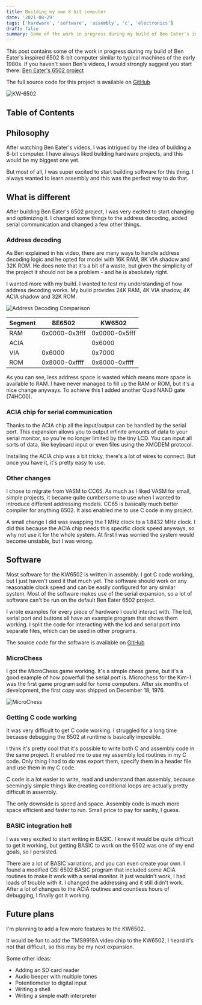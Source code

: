```yaml
---
title: Building my own 8 bit computer
date: '2021-08-29'
tags: ['hardware', 'software', 'assembly', 'c', 'electronics']
draft: false
summary: Some of the work in progress during my build of Ben Eater's inspired 6502 8-bit computer similar to typical machines of the early 1980s.
---
```


This post contains some of the work in progress during my build of Ben Eater's inspired 6502 8-bit computer similar 
to typical machines of the early 1980s. If you haven't seen Ben's videos, I would strongly suggest you start there:
[Ben Eater's 6502 project](https://eater.net/6502)

The full source code for this project is available on [GitHub](https://github.com/20Koen02/KW6502)

![KW-6502](/static/images/KW-6502.jpg)


## Table of Contents
<TOCInline toc={props.toc} exclude="Table of Contents"/>


## Philosophy
After watching Ben Eater's videos, I was intrigued by the idea of building a 8-bit computer.
I have always liked building hardware projects, and this would be my biggest one yet.

But most of all, I was super excited to start building software for this thing. 
I always wanted to learn assembly and this was the perfect way to do that.


## What is different
After building Ben Eater's 6502 project, I was very excited to start changing and optimizing it. 
I changed some things to the address decoding, added serial communication and changed a few other things.

### Address decoding
As Ben explained in his video, there are many ways to handle address decoding logic and he opted for model with 16K RAM, 8K VIA shadow and 32K ROM. 
He does note that it's a bit of a waste, but given the simplicity of the project it should not be a problem - and he is absolutely right.

I wanted more with my build. I wanted to test my understanding of how address decoding works. 
My build provides 24K RAM, 4K VIA shadow, 4K ACIA shadow and 32K ROM.

![Address Decoding Comparison](/static/images/address-compare.png)

| Segment | BE6502        | KW6502        |
|---------|---------------|---------------|
| RAM     | 0x0000-0x3fff | 0x0000-0x5fff |
| ACIA    |               | 0x6000        |
| VIA     | 0x6000        | 0x7000        |
| ROM     | 0x8000-0xffff | 0x8000-0xffff |

As you can see, less address space is wasted which means more space is available to RAM.
I have never managed to fill up the RAM or ROM, but it's a nice change anyways.
To achieve this I added another Quad NAND gate (74HC00).


### ACIA chip for serial communication
Thanks to the ACIA chip all the input/output can be handled by the serial port. 
This expansion allows you to output infinite amounts of data to your serial monitor, so you're no longer limited by the tiny LCD. 
You can input all sorts of data, like keyboard input or even files using the XMODEM protocol.

Installing the ACIA chip was a bit tricky, there's a lot of wires to connect. But once you have it, it's pretty easy to use.


### Other changes
I chose to migrate from VASM to CC65.
As much as I liked VASM for small, simple projects, it became quite cumbersome to use when I wanted to introduce different addressing models. 
CC65 is basically much better compiler for anything 6502. It also enabled me to use C code in my project.

A small change I did was swapping the 1 MHz clock to a 1.8432 MHz clock.
I did this because the ACIA chip needs this specific clock speed anyways, so why not use it for the whole system.
At first I was worried the system would become unstable, but I was wrong.


## Software
Most software for the KW6502 is written in assembly. I got C code working, but I just haven't used it that much yet.
The software should work on any reasonable clock speed and can be easily configured for any similar system.
Most of the software makes use of the serial expansion, so a lot of software can't be run on the default Ben Eater 6502 project.

I wrote examples for every piece of hardware I could interact with. The lcd, serial port and buttons all have an example program that shows them working.
I split the code for interacting with the lcd and serial port into separate files, which can be used in other programs.

The source code for the software is available on [GitHub](https://github.com/20Koen02/KW6502/tree/master/Software)


### MicroChess
I got the MicroChess game working. It's a simple chess game, but it's a good example of how powerfull the serial port is.
Microchess for the Kim-1 was the first game program sold for home computers. After six months of development, the first copy was shipped on December 18, 1976.

![MicroChess](/static/images/microchess.png)


### Getting C code working
It was very difficult to get C code working. I struggled for a long time because debugging the 6502 at runtime is basically imposible.

I think it's pretty cool that it's possible to write both C and assembly code in the same project.
It enabled me to use my assembly lcd routines in my C code. Only thing I had to do was export them, specify them in a header file and use them in my C code.

C code is a lot easier to write, read and understand than assembly, 
because seemingly simple things like creating conditional loops are actually pretty difficult in assembly.

The only downside is speed and space. Assembly code is much more space efficient and faster to run. Small price to pay for sanity, I guess.


### BASIC integration hell
I was very excited to start writing in BASIC. 
I knew it would be quite difficult to get it working, but getting BASIC to work on the 6502 was one of my end goals, so I persisted.

There are a lot of BASIC variations, and you can even create your own. 
I found a modified OSI 6502 BASIC program that included some ACIA routines to make it work with a serial monitor.
It just wouldn't work, I had loads of trouble with it. I changed the addressing and it still didn't work.
After a lot of changes to the ACIA routines and countless hours of debugging, I finally got it working.


## Future plans
I'm planning to add a few more features to the KW6502.

It would be fun to add the TMS9918A video chip to the KW6502, I heard it's not that difficult, so this may be my next expansion.

Some other ideas:
* Adding an SD card reader
* Audio beeper with multiple tones
* Potentiometer to digital input
* Writing a shell
* Writing a simple math interpreter
